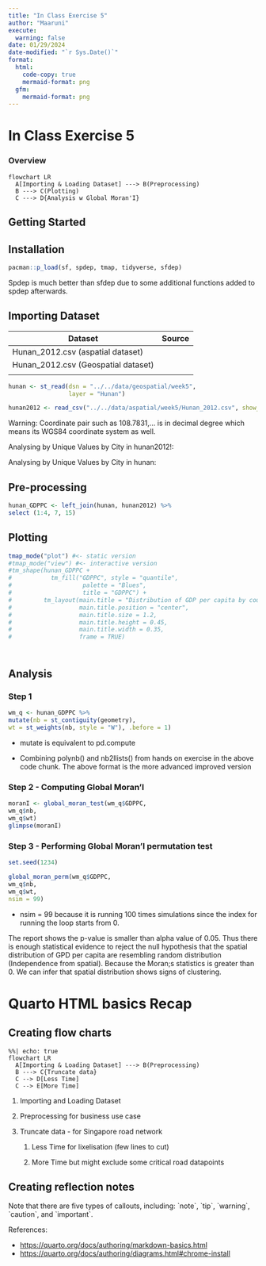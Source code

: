 ```yaml
---
title: "In Class Exercise 5"
author: "Maaruni"
execute: 
  warning: false
date: 01/29/2024
date-modified: "`r Sys.Date()`"
format:
  html:
    code-copy: true
    mermaid-format: png
  gfm:
    mermaid-format: png
---
```


# In Class Exercise 5

### Overview

```mermaid
flowchart LR
  A[Importing & Loading Dataset] ---> B(Preprocessing)
  B ---> C(Plotting)
  C ---> D{Analysis w Global Moran'I}
```

## Getting Started

## Installation

```r
pacman::p_load(sf, spdep, tmap, tidyverse, sfdep)
```

Spdep is much better than sfdep due to some additional functions added to spdep afterwards.

## Importing Dataset

| Dataset                             | Source |
|-------------------------------------|--------|
| Hunan_2012.csv (aspatial dataset)   |        |
| Hunan_2012.csv (Geospatial dataset) |        |
|                                     |        |

```r
hunan <- st_read(dsn = "../../data/geospatial/week5", 
                 layer = "Hunan")

hunan2012 <- read_csv("../../data/aspatial/week5/Hunan_2012.csv", show_col_types = FALSE)
```

Warning: Coordinate pair such as 108.7831,... is in decimal degree which means its WGS84 coordinate system as well.

Analysing by Unique Values by City in hunan2012!:

Analysing by Unique Values by City in hunan:

## Pre-processing

```r
hunan_GDPPC <- left_join(hunan, hunan2012) %>%
select (1:4, 7, 15)
```

## Plotting

```r
tmap_mode("plot") #<- static version
#tmap_mode("view") #<- interactive version
#tm_shape(hunan_GDPPC + 
#           tm_fill("GDPPC", style = "quantile",
#                    palette = "Blues",
#                    title = "GDPPC") + 
#         tm_layout(main.title = "Distribution of GDP per capita by county, Hunan Province",
#                   main.title.position = "center",
#                   main.title.size = 1.2,
#                   main.title.height = 0.45,
#                   main.title.width = 0.35,
#                   frame = TRUE)
    
```

# 

## Analysis

### Step 1

```r
wm_q <- hunan_GDPPC %>%
mutate(nb = st_contiguity(geometry),
wt = st_weights(nb, style = "W"), .before = 1)
```

-   mutate is equivalent to pd.compute

-   Combining polynb() and nb2llists() from hands on exercise in the above code chunk. The above format is the more advanced improved version

### Step 2 - Computing Global Moran'I

```r
moranI <- global_moran_test(wm_q$GDPPC,
wm_q$nb,
wm_q$wt)
glimpse(moranI)
```

### Step 3 - Performing Global Moran'I permutation test

```r
set.seed(1234)

global_moran_perm(wm_q$GDPPC,
wm_q$nb,
wm_q$wt, 
nsim = 99)
```

-   nsim = 99 because it is running 100 times simulations since the index for running the loop starts from 0.

The report shows the p-value is smaller than alpha value of 0.05. Thus there is enough statistical evidence to reject the null hypothesis that the spatial distribution of GPD per capita are resembling random distribution (Independence from spatial). Because the Moran;s statistics is greater than 0. We can infer that spatial distribution shows signs of clustering.

# Quarto HTML basics Recap

## Creating flow charts

```mermaid
%%| echo: true
flowchart LR
  A[Importing & Loading Dataset] ---> B(Preprocessing)
  B ---> C{Truncate data}
  C --> D[Less Time]
  C --> E[More Time]
```

1.  Importing and Loading Dataset

2.  Preprocessing for business use case

3.  Truncate data - for Singapore road network

    1.  Less Time for lixelisation (few lines to cut)

    2.  More Time but might exclude some critical road datapoints

## Creating reflection notes

::: callout-note
Note that there are five types of callouts, including: \`note\`, \`tip\`, \`warning\`, \`caution\`, and \`important\`.
:::

References:

-   <https://quarto.org/docs/authoring/markdown-basics.html>
-   <https://quarto.org/docs/authoring/diagrams.html#chrome-install>
